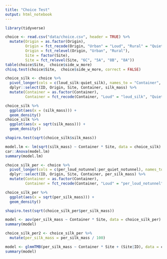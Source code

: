 ```yaml
---
title: "Choice Test"
output: html_notebook
---
```


```r
library(tidyverse)
```

```r
choice <- read.csv("data/choice.csv", header = TRUE) %>% 
  mutate(Origin = as.factor(Origin), 
         Origin = fct_recode(Origin, "Urban" = "Loud", "Rural" = "Quiet"),
         Origin = fct_relevel(Origin, "Urban", "Rural"),
         Site = factor(Site),
         Site = fct_relevel(Site, "6C", "5A", "8B", "8A"))
table(choice$Site,  choice$side_w_more)
chisq.test(choice$Site,  choice$side_w_more, correct = FALSE)

choice_silk <- choice %>% 
  pivot_longer(cols = c(loud_silk:quiet_silk), names_to = "Container", values_to = "silk_mass") %>% 
  dplyr::select(ID, Origin, Site, Container, silk_mass) %>% 
  mutate(Container = as.factor(Container), 
         Container = fct_recode(Container, "Loud" = "loud_silk", "Quiet" = "quiet_silk"))

choice_silk %>% 
  ggplot(aes(x = (silk_mass))) +
  geom_density()
choice_silk %>% 
  ggplot(aes(x = sqrt(silk_mass))) +
  geom_density()

shapiro.test(sqrt(choice_silk$silk_mass))

model.lm <- lm(sqrt(silk_mass) ~ Container * Site, data = choice_silk)
car::Anova(model.lm)
summary(model.lm)

choice_silk_per <- choice %>% 
  pivot_longer(cols = c(per_loud_notunnel:per_quiet_notunnel), names_to = "Container", values_to = "per_silk_mass") %>% 
  dplyr::select(ID, Origin, Site, Container, per_silk_mass) %>% 
  mutate(Container = as.factor(Container), 
         Container = fct_recode(Container, "Loud" = "per_loud_notunnel", "Quiet" = "per_quiet_notunnel"))

choice_silk_per %>% 
  ggplot(aes(x = sqrt(per_silk_mass))) +
  geom_density()

shapiro.test(sqrt(choice_silk_per$per_silk_mass))

model <- aov(per_silk_mass ~ Container * Site, data = choice_silk_per)
summary(model)

choice_silk_per2 <- choice_silk_per %>% 
  mutate(per_silk_mass = per_silk_mass / 100)

model <- glmmTMB(per_silk_mass ~ Container * Site + (Site|ID), data = choice_silk_per2, family=beta_family)
summary(model)
```